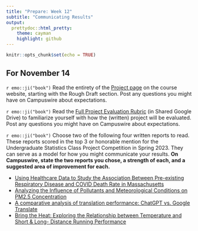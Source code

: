 ```yaml
---
title: "Prepare: Week 12"
subtitle: "Communicating Results"
output: 
  prettydoc::html_pretty:
    theme: cayman
    highlight: github
---
```


```r
knitr::opts_chunk$set(echo = TRUE)
```


## For November 14

`r emo::ji("book")` Read the entirety of the [Project page](https://apumath250.netlify.app/project/#rough-draft-report) on the course website, starting with the Rough Draft section. Post any questions you might have on Campuswire about expectations.

`r emo::ji("book")` Read the [Full Project Evaluation Rubric](https://docs.google.com/spreadsheets/d/1C1eaMHB9W-dJFYd0Sw39-IA2BOJ9V90o/edit?usp=sharing&ouid=106967575594472014629&rtpof=true&sd=true) (in Shared Google Drive) to familiarize yourself with how the (written) project will be evaluated. Post any questions you might have on Campuswire about expectations.

`r emo::ji("book")` Choose two of the following four written reports to read. These reports scored in the top 3 or honorable mention for the Undergraduate Statistics Class Project Competition in Spring 2023. They can serve as a model for how you might communicate your results. **On Campuswire, state the two reports you chose, a strength of each, and a suggested area of improvement for each.** 

+ [Using Healthcare Data to Study the Association Between Pre-existing Respiratory Disease and COVID Death Rate in Massachusetts](https://www.causeweb.org/usproc/sites/default/files/usclap/2023-1/usclap%203005%20-%20using%20healthcare%20data%20to%20study%20the%20association%20between%20preexisting%20respiratory%20disease%20and%20covid%20death%20rate%20in%20massachusetts.pdf)
+ [Analyzing the Influence of Pollutants and Meteorological Conditions on PM2.5 Concentration](https://www.causeweb.org/usproc/sites/default/files/usclap/2023-1/usclap%202941%20-%20analyzing%20the%20influence%20of%20pollutants%20and%20meteorological%20conditions%20on%20pm25%20concentration.pdf)
+ [A comparative analysis of translation performance: ChatGPT vs. Google Translate](https://www.causeweb.org/usproc/sites/default/files/usclap/2023-1/usclap%203010%20-%20a%20comparative%20analysis%20of%20translation%20performance%20chatgpt%20vs%20google%20translate.pdf)
+ [Bring the Heat: Exploring the Relationship between Temperature and Short & Long-
Distance Running Performance](https://www.causeweb.org/usproc/sites/default/files/usclap/2023-1/usclap%203043%20-%20bring%20the%20heat%20exploring%20the%20relationship%20between%20temperature%20and%20short%20longdistance%20running%20performance.pdf)







